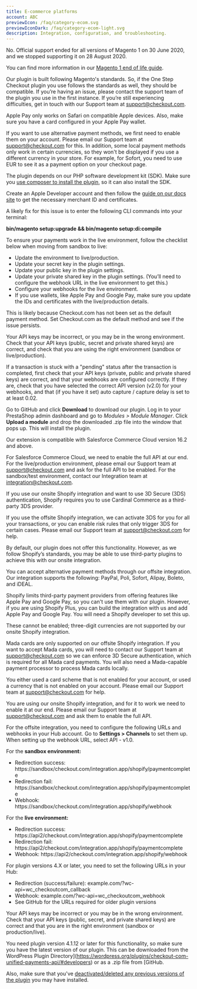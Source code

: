 ```yaml
---
title: E-commerce platforms
account: ABC
previewIcon: /faq/category-ecom.svg
previewIconDark: /faq/category-ecom-light.svg
description: Integration, configuration, and troubleshooting.
---
```


<FAQItem title="Can I still integrate with Magento 1?" popularity={21}>

No. Official support ended for all versions of Magento 1 on 30 June 2020, and we stopped supporting it on 28 August 2020. 

You can find more information in our [Magento 1 end of life guide](/integrate/e-commerce-platforms/magento-1-end-of-life).

</FAQItem>

<FAQItem title="Magento 2: Does the plugin work with other One Step Checkout plugins?" popularity={21}>

Our plugin is built following Magento's standards. So, if the One Step Checkout plugin you use follows the standards as well, they should be compatible. If you’re having an issue, please contact the support team of the plugin you use in the first instance. If you’re still experiencing difficulties, get in touch with our Support team at [support@checkout.com](mailto:support@checkout.com).

</FAQItem>

<FAQItem title="Magento 2: I don’t see Apple Pay as a payment option after I enabled it. Why?" popularity={21}>

Apple Pay only works on Safari on compatible Apple devices. Also, make sure you have a card configured in your Apple Pay wallet.

</FAQItem>

<FAQItem title="Magento 2: I’ve enabled all alternative payment methods, but I can't see them on the checkout page. Why?" popularity={21}>

If you want to use alternative payment methods, we first need to enable them on your account. Please email our Support team at [support@checkout.com](mailto:support@checkout.com) for this. In addition, some local payment methods only work in certain currencies, so they won't be displayed if you use a different currency in your store. For example, for Sofort, you need to use EUR to see it as a payment option on your checkout page.

</FAQItem>

<FAQItem title="Magento 2: I’ve installed the plugin, but I get this error in the apache logs: “Class Checkout\Library\HttpHandler does not exist”. Why?" popularity={21}>

The plugin depends on our PHP software development kit (SDK). Make sure you [use composer to install the plugin](/integrate/e-commerce-platforms/magento-2#Using_Composer), so it can also install the SDK.

</FAQItem>

<FAQItem title="Magento 2: Where do I get the configuration details for Apple Pay?" popularity={21}>

Create an Apple Developer account and then follow the [guide on our docs site](/payments/payment-methods/wallets/apple-pay/set-up-apple-pay) to get the necessary merchant ID and certificates.

</FAQItem>

<FAQItem title="Magento 2: Why am I getting a “class or interceptor does not exist” error message?" popularity={21}>

A likely fix for this issue is to enter the following CLI commands into your terminal:

**bin/magento setup:upgrade && bin/magento setup:di:compile**

</FAQItem>

<FAQItem title="Magento 2: Why am I getting a “class or interceptor does not exist” error message?" popularity={21}>

To ensure your payments work in the live environment, follow the checklist below when moving from sandbox to live:

- Update the environment to live/production.
- Update your secret key in the plugin settings.
- Update your public key in the plugin settings.
- Update your private shared key in the plugin settings. (You’ll need to configure the webhook URL in the live environment to get this.)
- Configure your webhooks for the live environment.
- If you use wallets, like Apple Pay and Google Pay, make sure you update the IDs and certificates with the live/production details.

</FAQItem>

<FAQItem title="Magento 2: Why are the Frames fields not showing or not clickable?" popularity={21}>

This is likely because Checkout.com has not been set as the default payment method. Set Checkout.com as the default method and see if the issue persists.

</FAQItem>

<FAQItem title="Magento 2: Why is Frames not showing?" popularity={21}>

Your API keys may be incorrect, or you may be in the wrong environment. Check that your API keys (public, secret and private shared keys) are correct, and check that you are using the right environment (sandbox or live/production).

</FAQItem>

<FAQItem title="Magento 2: Why is the transaction status still 'pending'?" popularity={21}>

If a transaction is stuck with a "pending" status after the transaction is completed, first check that your API keys (private, public and private shared keys) are correct, and that your webhooks are configured correctly. If they are, check that you have selected the correct API version (v2.0) for your webhooks, and that (if you have it set) auto capture / capture delay is set to at least 0.02.

</FAQItem>

<FAQItem title="PrestaShop: How do I install the plugin with the drag-and-drop feature?" popularity={21}>

Go to <ExternalLink href="https://github.com/checkout/checkout-prestashop1.7-plugin/blob/drag-drop/checkoutcom.zip" target="_blank">GitHub</ExternalLink> and click **Download** to download our plugin. Log in to your PrestaShop admin dashboard and go to _Modules > Module Manager_. Click **Upload a module** and drop the downloaded .zip file into the window that pops up. This will install the plugin.

</FAQItem>

<FAQItem title="SFCC: What version do I need to integrate with Checkout.com?" popularity={21}>

Our extension is compatible with Salesforce Commerce Cloud version 16.2 and above.

</FAQItem>

<FAQItem title="SFCC: Why am I getting a 'server_api_not_allowed' error?" popularity={21}>

For Salesforce Commerce Cloud, we need to enable the full API at our end. For the live/production environment, please email our Support team at [support@checkout.com](mailto:support@checkout.com) and ask for the full API to be enabled. For the sandbox/test environment, contact our Integration team at [integration@checkout.com](mailto:integration@checkout.com).

</FAQItem>

<FAQItem title="Shopify: Can I accept 3D Secure transactions?" popularity={21}>

If you use our onsite Shopify integration and want to use 3D Secure (3DS) authentication, Shopify requires you to use Cardinal Commerce as a third-party 3DS provider.

If you use the offsite Shopify integration, we can activate 3DS for you for all your transactions, or you can enable risk rules that only trigger 3DS for certain cases. Please email our Support team at [support@checkout.com](mailto:support@checkout.com) for help.

</FAQItem>

<FAQItem title="Shopify: Can I let customers save their cards?" popularity={21}>

By default, our plugin does not offer this functionality. However, as we follow Shopify’s standards, you may be able to use third-party plugins to achieve this with our onsite integration.

</FAQItem>

<FAQItem title="Shopify: Can I use alternative payment methods?" popularity={21}>

You can accept alternative payment methods through our offsite integration. Our integration supports the following: PayPal, Poli, Sofort, Alipay, Boleto, and iDEAL.

</FAQItem>

<FAQItem title="Shopify: Can I use Apple Pay and Google Pay?" popularity={21}>

Shopify limits third-party payment providers from offering features like Apple Pay and Google Pay, so you can't use them with our plugin. However, if you are using Shopify Plus, you can build the integration with us and add Apple Pay and Google Pay. You will need a Shopify developer to set this up.

</FAQItem>

<FAQItem title="Shopify: How do I enable three-digit currencies?" popularity={21}>

These cannot be enabled; three-digit currencies are not supported by our onsite Shopify integration.

</FAQItem>

<FAQItem title="Shopify: How do I start accepting Mada cards?" popularity={21}>

Mada cards are only supported on our offsite Shopify integration. If you want to accept Mada cards, you will need to contact our Support team at [support@checkout.com](mailto:support@checkout.com) so we can enforce 3D Secure authentication, which is required for all Mada card payments. You will also need a Mada-capable payment processor to process Mada cards locally.

</FAQItem>

<FAQItem title="Shopify: Why am I getting a 'payment_method_invalid' error?" popularity={21}>

You either used a card scheme that is not enabled for your account, or used a currency that is not enabled on your account. Please email our Support team at [support@checkout.com](mailto:support@checkout.com) for help.

</FAQItem>

<FAQItem title="Shopify: Why am I getting a “server_api_not_allowed” error?" popularity={21}>

You are using our onsite Shopify integration, and for it to work we need to enable it at our end. Please email our Support team at [support@checkout.com](mailto:support@checkout.com) and ask them to enable the full API.

</FAQItem>

<FAQItem title="Shopify: Why is my order status not updating?" popularity={21}>

For the offsite integration, you need to configure the following URLs and webhooks in your <ExternalLink href="https://hub.checkout.com" target="_blank">Hub</ExternalLink> account. Go to **Settings > Channels** to set them up. When setting up the webhook URL, select API - v1.0.

For the **sandbox environment:**

- Redirection success: https://sandbox/checkout.com/integration.app/shopify/paymentcomplete
- Redirection fail: https://sandbox/checkout.com/integration.app/shopify/paymentcomplete
- Webhook: https://sandbox/checkout.com/integration.app/shopify/webhook

For the **live environment:**

- Redirection success: https://api2/checkout.com/integration.app/shopify/paymentcomplete
- Redirection fail: https://api2/checkout.com/integration.app/shopify/paymentcomplete
- Webhook: https://api2/checkout.com/integration.app/shopify/webhook

</FAQItem>

<FAQItem title="WooCommerce: How do I keep 3D Secure transactions and order statuses in sync?" popularity={21}>

For plugin versions 4.X or later, you need to set the following URLs in your <ExternalLink href="https://sandbox.checkout.com/login) account (replacing example.com with your site’s URL" target="_blank">Hub</ExternalLink>:

- Redirection (success/failure): example.com/?wc-api=wc_checkoutcom_callback
- Webhook: example.com/?wc-api=wc_checkoutcom_webhook
- See <ExternalLink href="https://github.com/checkout/checkout-woocommerce-plugin/wiki/URLs--2.x" target="_blank">GitHub</ExternalLink> for the URLs required for older plugin versions

</FAQItem>

<FAQItem title="WooCommerce: Why am I getting an error when I create a payment token?" popularity={21}>

Your API keys may be incorrect or you may be in the wrong environment. Check that your API keys (public, secret, and private shared keys) are correct and that you are in the right environment (sandbox or production/live).

</FAQItem>

<FAQItem title="WooCommerce: Why am I not getting 'payment declined' webhooks?" popularity={21}>

You need plugin version 4.1.12 or later for this functionality, so make sure you have the latest version of our plugin. This can be downloaded from the <ExternalLink href="https://github.com/checkout/checkout-woocommerce-plugin" target="_blank">WordPress Plugin Directory](https://wordpress.org/plugins/checkout-com-unified-payments-api/#developers) or as a .zip file from [GitHub</ExternalLink>.

Also, make sure that you've [deactivated/deleted any previous versions of the plugin](/integrate/e-commerce-platforms/woo-commerce#Check_you_have_no_previous_version_of_the_plugin) you may have installed.

</FAQItem>
